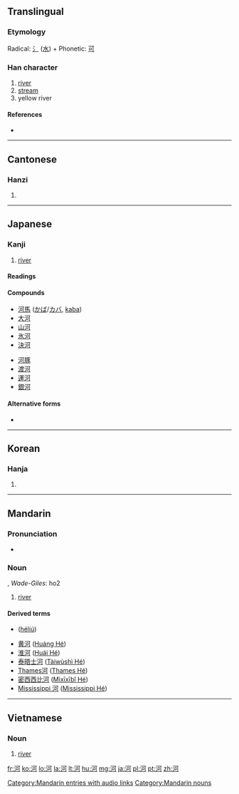 ==Translingual==

===Etymology===
Radical: [[氵]] ([[水]]) + Phonetic: [[可]]

===Han character===
{{Han char|rn=85|rad=水|as=05|sn=8|four=3112<sub>0</sub>|canj=水一弓口 (EMNR)|ids=⿰[[氵]][[可]]}}

# [[river]]
# [[stream]]
# yellow river<!-- I can't seem to verify this one -->

====References====
* {{Han ref|kx=0613.090|dkj=17245|dj=1006.080|hdz=31582.030|uh=6CB3|ud=27827|bh=AA65|bd=43621}}

----

==Cantonese==

===Hanzi===
{{yue-hanzi|jyut=|y=[[ho4]]}}

# {{defn|lang=yue|sort=水05}}

----

==Japanese==

===Kanji===
{{ja-kanji|grade=5|rs=水05}}

# [[river]]

====Readings====
{{ja-readings
|on=[[か]] (ka)
|kun=[[かわ]] (kawa)}}

====Compounds====
{{der-top|Compounds}}
* [[河馬]] ([[かば]]/[[カバ]], [[kaba]])
* [[大河]]
* [[山河]]
* [[氷河]]
* [[決河]]
{{der-mid}}
* [[河豚]]
* [[渡河]]
* [[運河]]
* [[銀河]]
{{bottom}}

==== Alternative forms ====
* {{l|ja|川}}

----

==Korean==

===Hanja===
{{ko-hanja|hangeul=하|eumhun=|rv=ha|mr=ha|y=ha}}

# {{defn|lang=ko|sort=水05}}

----

==Mandarin==

===Pronunciation===
* {{audio|zh-hé.ogg|audio}}

===Noun===
{{cmn-noun|ts|pin=hé|pint=he2}}, ''Wade-Giles'': ho2

# [[river]]

====Derived terms====
* {{l|cmn|河流}} ([[héliú]])
* [[黄河]] ([[Huáng Hé]])
* [[淮河]] ([[Huái Hé]])
* [[泰晤士河]] ([[Tàiwùshì Hé]])
* [[Thames河]] ([[Thames Hé]])
* [[密西西比河]] ([[Mìxīxībǐ Hé]])
* [[Mississippi 河]] ([[Mississippi Hé]])

[[Category:Mandarin entries with audio links]]
[[Category:Mandarin nouns]]
----

==Vietnamese==

===Noun===
{{vi-hantu|[[hà]]|rs=水05|pos=noun}}

# [[river]]

[[fr:河]]
[[ko:河]]
[[lo:河]]
[[la:河]]
[[lt:河]]
[[hu:河]]
[[mg:河]]
[[ja:河]]
[[pl:河]]
[[pt:河]]
[[zh:河]]